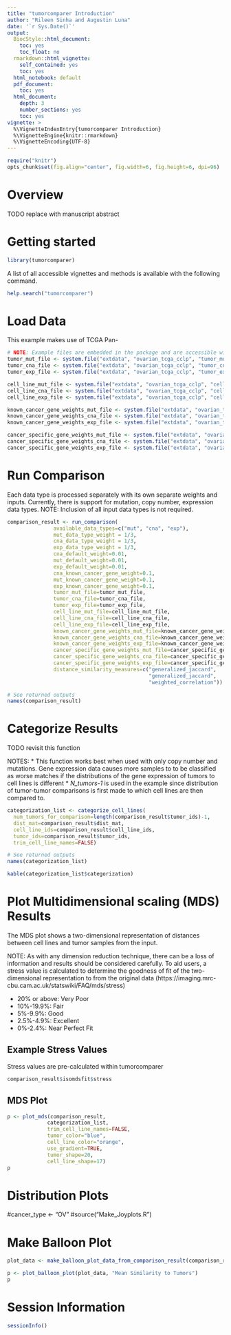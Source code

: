 ```yaml
---
title: "tumorcomparer Introduction"
author: "Rileen Sinha and Augustin Luna"
date: '`r Sys.Date()`'
output:
  BiocStyle::html_document:
    toc: yes
    toc_float: no
  rmarkdown::html_vignette:
    self_contained: yes
    toc: yes
  html_notebook: default
  pdf_document:
    toc: yes
  html_document:
    depth: 3
    number_sections: yes
    toc: yes
vignette: >
  %\VignetteIndexEntry{tumorcomparer Introduction}
  %\VignetteEngine{knitr::rmarkdown}
  %\VignetteEncoding{UTF-8}
---
```


```r
require("knitr")
opts_chunk$set(fig.align="center", fig.width=6, fig.height=6, dpi=96)
```

# Overview

TODO replace with manuscript abstract

# Getting started 
```r
library(tumorcomparer)
```

A list of all accessible vignettes and methods is available with the following command.

```r
help.search("tumorcomparer")
```

# Load Data

This example makes use of TCGA Pan-

```r
# NOTE: Example files are embedded in the package and are accessible with system.file()
tumor_mut_file <- system.file("extdata", "ovarian_tcga_cclp", "tumor_mut.txt", package="tumorcomparer")
tumor_cna_file <- system.file("extdata", "ovarian_tcga_cclp", "tumor_cna.txt", package="tumorcomparer")
tumor_exp_file <- system.file("extdata", "ovarian_tcga_cclp", "tumor_exp.txt", package="tumorcomparer")

cell_line_mut_file <- system.file("extdata", "ovarian_tcga_cclp", "cell_line_mut.txt", package="tumorcomparer")
cell_line_cna_file <- system.file("extdata", "ovarian_tcga_cclp", "cell_line_cna.txt", package="tumorcomparer")
cell_line_exp_file <- system.file("extdata", "ovarian_tcga_cclp", "cell_line_exp.txt", package="tumorcomparer")

known_cancer_gene_weights_mut_file <- system.file("extdata", "ovarian_tcga_cclp", "default_weights_for_known_cancer_genes_mut.txt", package="tumorcomparer")
known_cancer_gene_weights_cna_file <- system.file("extdata", "ovarian_tcga_cclp", "default_weights_for_known_cancer_genes_cna.txt", package="tumorcomparer")
known_cancer_gene_weights_exp_file <- system.file("extdata", "ovarian_tcga_cclp", "default_weights_for_known_cancer_genes_exp.txt", package="tumorcomparer")

cancer_specific_gene_weights_mut_file <- system.file("extdata", "ovarian_tcga_cclp", "genes_and_weights_mut.txt", package="tumorcomparer")
cancer_specific_gene_weights_cna_file <- system.file("extdata", "ovarian_tcga_cclp", "genes_and_weights_cna.txt", package="tumorcomparer")
cancer_specific_gene_weights_exp_file <- system.file("extdata", "ovarian_tcga_cclp", "genes_and_weights_exp.txt", package="tumorcomparer")
```

# Run Comparison

Each data type is processed separately with its own separate weights and inputs. Currently, there is support for mutation, copy number, expression data types. NOTE: Inclusion of all input data types is not required. 

```r
comparison_result <- run_comparison(
               available_data_types=c("mut", "cna", "exp"), 
               mut_data_type_weight = 1/3,
               cna_data_type_weight = 1/3,
               exp_data_type_weight = 1/3,
               cna_default_weight=0.01, 
               mut_default_weight=0.01,
               exp_default_weight=0.01,
               cna_known_cancer_gene_weight=0.1, 
               mut_known_cancer_gene_weight=0.1, 
               exp_known_cancer_gene_weight=0.1, 
               tumor_mut_file=tumor_mut_file, 
               tumor_cna_file=tumor_cna_file, 
               tumor_exp_file=tumor_exp_file, 
               cell_line_mut_file=cell_line_mut_file, 
               cell_line_cna_file=cell_line_cna_file, 
               cell_line_exp_file=cell_line_exp_file, 
               known_cancer_gene_weights_mut_file=known_cancer_gene_weights_mut_file, 
               known_cancer_gene_weights_cna_file=known_cancer_gene_weights_cna_file, 
               known_cancer_gene_weights_exp_file=known_cancer_gene_weights_exp_file, 
               cancer_specific_gene_weights_mut_file=cancer_specific_gene_weights_mut_file, 
               cancer_specific_gene_weights_cna_file=cancer_specific_gene_weights_cna_file, 
               cancer_specific_gene_weights_exp_file=cancer_specific_gene_weights_exp_file,
               distance_similarity_measures=c("generalized_jaccard", 
                                              "generalized_jaccard", 
                                              "weighted_correlation"))

# See returned outputs
names(comparison_result)
```

# Categorize Results

TODO revisit this function 

NOTES: 
* This function works best when used with only copy number and mutations. Gene expression data causes more samples to to be classified as worse matches if the distributions of the gene expression of tumors to cell lines is different 
* *N_tumors-1* is used in the example since distribution of tumor-tumor comparisons is first made to which cell lines are then compared to.

```r
categorization_list <- categorize_cell_lines(
  num_tumors_for_comparison=length(comparison_result$tumor_ids)-1, 
  dist_mat=comparison_result$dist_mat,
  cell_line_ids=comparison_result$cell_line_ids,
  tumor_ids=comparison_result$tumor_ids,
  trim_cell_line_names=FALSE) 

# See returned outputs
names(categorization_list)

kable(categorization_list$categorization)
```

# Plot Multidimensional scaling (MDS) Results

The MDS plot shows a two-dimensional representation of distances between cell lines and tumor samples from the input. 

NOTE: As with any dimension reduction technique, there can be a loss of information and results should be considered carefully. To aid users, a stress value is calculated to determine the goodness of fit of the two-dimensional representation to from the original data (https://imaging.mrc-cbu.cam.ac.uk/statswiki/FAQ/mds/stress)

* 20% or above: Very Poor
* 10%-19.9%: Fair
* 5%-9.9%: Good
* 2.5%-4.9%: Excellent
* 0%-2.4%: Near Perfect Fit

## Example Stress Values 

Stress values are pre-calculated within tumorcomparer

```r
comparison_result$isomdsfit$stress
```

## MDS Plot

```r
p <- plot_mds(comparison_result,
             categorization_list,
             trim_cell_line_names=FALSE,
             tumor_color="blue",
             cell_line_color="orange",
             use_gradient=TRUE,
             tumor_shape=20,
             cell_line_shape=17)
p
```

# Distribution Plots
#cancer_type <- "OV"
#source("Make_Joyplots.R")

# Make Balloon Plot 
```r
plot_data <- make_balloon_plot_data_from_comparison_result(comparison_result)

p <- plot_balloon_plot(plot_data, "Mean Similarity to Tumors")
p
```

# Session Information
```r
sessionInfo()
```






